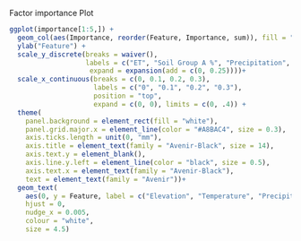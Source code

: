 Factor importance Plot
```r
ggplot(importance[1:5,]) +
  geom_col(aes(Importance, reorder(Feature, Importance, sum)), fill = "#076fa2", width = 0.6) +
  ylab("Feature") +
  scale_y_discrete(breaks = waiver(),
                   labels = c("ET", "Soil Group A %", "Precipitation", "Temperature", "Elevation",
                    expand = expansion(add = c(0, 0.25))))+
  scale_x_continuous(breaks = c(0, 0.1, 0.2, 0.3),
                     labels = c("0", "0.1", "0.2", "0.3"),
                     position = "top",
                     expand = c(0, 0), limits = c(0, .4)) +
  theme(
    panel.background = element_rect(fill = "white"),
    panel.grid.major.x = element_line(color = "#A8BAC4", size = 0.3),
    axis.ticks.length = unit(0, "mm"),
    axis.title = element_text(family = "Avenir-Black", size = 14),
    axis.text.y = element_blank(),
    axis.line.y.left = element_line(color = "black", size = 0.5),
    axis.text.x = element_text(family = "Avenir-Black"),
    text = element_text(family = "Avenir"))+
  geom_text(
    aes(0, y = Feature, label = c("Elevation", "Temperature", "Precipitation", "Soil Group A %", "ET")),
    hjust = 0,
    nudge_x = 0.005,
    colour = "white",
    size = 4.5)

```


